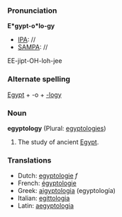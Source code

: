 ===Pronunciation===

'''E*gypt-o*lo-gy'''
*[[IPA]]: //
*[[SAMPA]]: //
EE-jipt-OH-loh-jee
===Alternate spelling===

[[Egypt]] + -o + [[-logy]]
===Noun===
'''egyptology''' (Plural: [[egyptologies]])

#The study of ancient [[Egypt]]. 

===Translations===

*Dutch: [[egyptologie]] ''f''
*French: [[égyptologie]]
*Greek: [[aigyptologia]] (egyptolog&iacute;a)
*Italian: [[egittologia]]
*Latin: [[aegyptologia]]